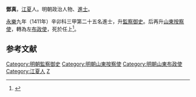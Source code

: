 '''鄧真'''，[[江夏|江夏]]人。明朝政治人物、[[進士|進士]]。

[[永乐_(明朝)|永樂]]九年（1411年）辛卯科三甲第二十五名進士，升[[監察御史|監察御史]]。后再升[[山東|山東]][[按察使|按察使]]，轉為左[[布政使|布政使]]，死於任上<ref>{{cite book | language = zh-hans | author = 潘荣胜 | coauthors =  | title = 《明清进士录》 | url =  | date = 2006年 | location =  | publisher = [[中华书局|中华书局]] | id =  | isbn = 9787101043501 | pages = 31页 }}</ref>。

==参考文献==
<div class="references-small">
<references></references>
</div>

{{明朝人物小作品}}
{{永樂九年辛卯科殿試金榜}}

{{DEFAULTSORT:Deng鄧}}
[[Category:明朝監察御史|Category:明朝監察御史]]
[[Category:明朝山東按察使|Category:明朝山東按察使]]
[[Category:明朝山東布政使|Category:明朝山東布政使]]
[[Category:江夏人|Category:江夏人]]
[[Category:鄧姓|Z]]
